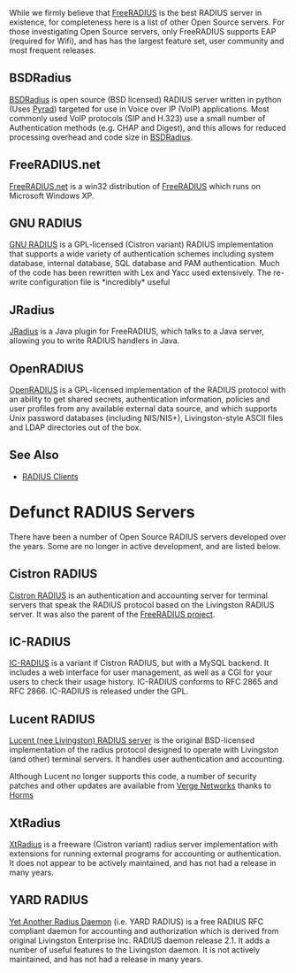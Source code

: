 While we firmly believe that [http://www.freeradius.org FreeRADIUS] is the best RADIUS server in existence, for completeness here is a list of other Open Source servers.  For those investigating Open Source servers,  only FreeRADIUS supports EAP (required for Wifi), and has has the largest feature set, user community and most frequent releases.

==BSDRadius==
[http://www.bsdradius.org/ BSDRadius] is open source (BSD licensed) RADIUS server written in python (Uses [http://wiki.freeradius.org/index.php/RADIUS_Clients#Pyrad Pyrad]) targeted for use in Voice over IP (VoIP) applications.
Most commonly used VoIP protocols (SIP and H.323) use a small number of Authentication methods (e.g. CHAP and Digest), and this allows for reduced processing overhead and code size in [http://www.bsdradius.org/ BSDRadius].

==FreeRADIUS.net==
[http://www.freeradius.net/ FreeRADIUS.net] is a win32 distribution of [http://www.freeradius.org FreeRADIUS] which runs on Microsoft Windows XP.

==GNU RADIUS==
[http://www.gnu.org/software/radius/ GNU RADIUS] is a GPL-licensed (Cistron variant) RADIUS implementation that supports a wide variety of authentication schemes including system database, internal database, SQL database and PAM authentication. Much of the code has been rewritten with Lex and Yacc used extensively. The re-write configuration file is *incredibly* useful

==JRadius==
[http://jradius.sourceforge.net JRadius] is a Java plugin for FreeRADIUS, which talks to a Java server, allowing you to write RADIUS handlers in Java.

==OpenRADIUS==
[http://www.xs4all.nl/~evbergen/openradius-index.html/ OpenRADIUS] is a GPL-licensed implementation of the RADIUS protocol with an ability to get shared secrets, authentication information, policies and user profiles from any available external data source, and which supports Unix password databases (including NIS/NIS+), Livingston-style ASCII files and LDAP directories out of the box.

==See Also==
* [[RADIUS Clients]]

=Defunct RADIUS Servers=

There have been a number of Open Source RADIUS servers developed over the years.  Some are no longer in active development, and are listed below.

==Cistron RADIUS==
[http://www.radius.cistron.nl/ Cistron RADIUS] is an authentication and accounting server for terminal servers that speak the RADIUS protocol based on the Livingston RADIUS server. It was also the parent of the [http://www.freeradius.org FreeRADIUS project].

==IC-RADIUS==
[http://radius.innercite.com/ IC-RADIUS] is a variant if Cistron RADIUS, but with a MySQL backend. It includes a web interface for user management, as well as a CGI for your users to check their usage history. IC-RADIUS conforms to RFC 2865 and RFC 2866. IC-RADIUS is released under the GPL.

==Lucent RADIUS==
[http://portmasters.com/www.livingston.com/tech/docs/radius/1185title.html Lucent (nee Livingston) RADIUS server] is the original BSD-licensed implementation of the radius protocol designed to operate with Livingston (and other) terminal servers. It handles user authentication and accounting.

Although Lucent no longer supports this code, a number of security patches and other updates are available from [http://www.vergenet.net/linux/radius/ Verge Networks] thanks to [http://www.vergenet.net/~horms/about_me.shtml Horms]

==XtRadius==
[http://xtradius.sourceforge.net/ XtRadius] is a freeware (Cistron variant) radius server implementation with extensions for running external programs for accounting or authentication. It does not appear to be actively maintained, and has not had a release in many years.

==YARD RADIUS==
[http://sourceforge.net/projects/yardradius Yet Another Radius Daemon] (i.e. YARD RADIUS) is a free RADIUS RFC compliant daemon for accounting and authorization which is derived from original Livingston Enterprise Inc. RADIUS daemon release 2.1. It adds a number of useful features to the Livingston daemon.  It is not actively maintained, and has not had a release in many years.
